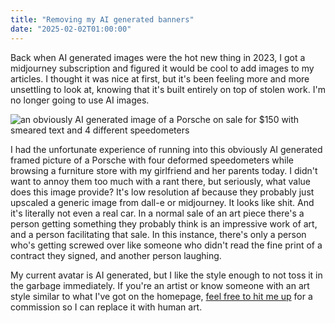 ```yaml
---
title: "Removing my AI generated banners"
date: "2025-02-02T01:00:00"
---
```


Back when AI generated images were the hot new thing in 2023, I got a midjourney subscription and figured it would be cool to add images to my articles. I thought it was nice at first, but it's been feeling more and more unsettling to look at, knowing that it's built entirely on top of stolen work. I'm no longer going to use AI images.


<Image alt="an obviously AI generated image of a Porsche on sale for $150 with smeared text and 4 different speedometers" class="sm:float-right sm:ms-8 h-[400px] object-cover" width={300} src={slop} />

I had the unfortunate experience of running into this obviously AI generated framed picture of a Porsche with four deformed speedometers while browsing a furniture store with my girlfriend and her parents today. I didn't want to annoy them too much with a rant there, but seriously, what value does this image provide? It's low resolution af because they probably just upscaled a generic image from dall-e or midjourney. It looks like shit. And it's literally not even a real car. In a normal sale of an art piece there's a person getting something they probably think is an impressive work of art, and a person facilitating that sale. In this instance, there's only a person who's getting screwed over like someone who didn't read the fine print of a contract they signed, and another person laughing.

My current avatar is AI generated, but I like the style enough to not toss it in the garbage immediately. If you're an artist or know someone with an art style similar to what I've got on the homepage, [feel free to hit me up](https://bsky.app/profile/simp.engineer) for a commission so I can replace it with human art.
